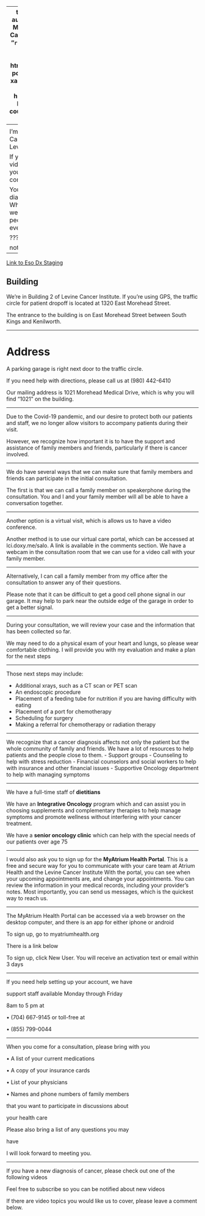 
---
title: "01-intro_LCI"
author: "Jonathan Salo MD"
institute: "Levine Cancer Institute"
#date: "`r Sys.Date()`"
params:
  hide: FALSE
  show: FALSE
output:
  html_document: default
  pdf_document: default
  xaringan::moon_reader:
    lib_dir: libs
    nature:
      highlightStyle: github
      highlightLines: true
      countIncrementalSlides: false
---
<style type="text/css">
.remark-slide-content {
    font-size: 32px;
    padding: 1em 4em 1em 4em;
    line-height: 1.6;
}
</style>

<!--- P10000266--->
<!--- Intro_02--->
I'm Dr Jonathan Salo, a  Cancer Surgeon at the Levine Cancer Institute.

If you’re seeing this video, it’s likely because you have an upcoming consultation scheduled.

You may have a recent diagnosis of cancer. Whatever your situation, we have a great team of people who can help you every step of the way.

???

notes here

---
[Link to Eso Dx Staging](02-Eso_Dx_Staging.html)


## Building

We’re in Building 2 of Levine Cancer Institute. If you’re using GPS, the traffic circle for patient dropoff is located at 1320 East Morehead Street.

The entrance to the building is on East Morehead Street between South Kings and Kenilworth.

---

# Address

A parking garage is right next door to the traffic circle.

If you need help with directions, please call us at (980) 442-6410

Our mailing address is 1021 Morehead Medical Drive, which is why you will find “1021” on the building.

---

Due to the Covid-19 pandemic, and our desire to
protect both our patients and staff, we no longer
allow visitors to accompany patients during their
visit.

However, we recognize how important it is to have
the support and assistance of family members
and friends, particularly if there is cancer
involved.

---

We do have several ways that we can make sure
that family members and friends can participate
in the initial consultation.

The first is that we can call a family member on
speakerphone during the consultation. You and I
and your family member will all be able to have a
conversation together.

---

Another option is a virtual visit, which is allows us
to have a video conference.

Another method is to use our virtual care portal,
which can be accessed at lci.doxy.me/salo. A
link is available in the comments section.
We have a webcam in the consultation room that
we can use for a video call with your family
member.

---

Alternatively, I can call a family member from my
office after the consultation to answer any of
their questions.

Please note that it can be difficult to get a good
cell phone signal in our garage. It may help to
park near the outside edge of the garage in
order to get a better signal.

---

During your consultation, we will review your case
and the information that has been collected so
far.

We may need to do a physical exam of your heart
and lungs, so please wear comfortable clothing.
I will provide you with my evaluation and make a
plan for the next steps

---

Those next steps may include:

- Additional xrays, such as a CT scan or PET scan
- An endoscopic procedure
- Placement of a feeding tube for nutrition if you
are having difficulty with eating
- Placement of a port for chemotherapy
- Scheduling for surgery
- Making a referral for chemotherapy or radiation
therapy

---

We recognize that a cancer diagnosis affects not
only the patient but the whole community of
family and friends. We have a lot of resources
to help patients and the people close to them.
- Support groups 
- Counseling to help with stress reduction
- Financial counselors and social workers to help
with insurance and other financial issues
- Supportive Oncology department to help with
managing symptoms

---

We have a full-time staff of **dietitians**

We have an **Integrative Oncology** program which
and can assist you in choosing supplements and
complementary therapies to help manage
symptoms and promote wellness without
interfering with your cancer treatment.

We have a **senior oncology clinic** which can help
with the special needs of our patients over age
75

---

I would also ask you to sign up for the **MyAtrium Health Portal**. 
This is a free and secure way for
you to communicate with your care team at
Atrium Health and the Levine Cancer Institute
With the portal, you can see when your upcoming
appointments are, and change your
appointments. You can review the information in
your medical records, including your provider’s
notes. Most importantly, you can send us
messages, which is the quickest way to reach
us.

---

The MyAtrium Health Portal can be accessed via a web browser on the desktop computer, and there is an app for either iphone or android

To sign up, go to myatriumhealth.org

There is a link below

To sign up, click New User. You will receive an activation text or email within 3 days

---


If you need help setting up your account, we have

support staff available Monday through Friday

8am to 5 pm at

• (704) 667-9145 or toll-free at

• (855) 799-0044

---

When you come for a consultation, please bring with you

• A list of your current medications

• A copy of your insurance cards

• List of your physicians

• Names and phone numbers of family members

that you want to participate in discussions about

your health care

Please also bring a list of any questions you may

have

I will look forward to meeting you.

---

If you have a new diagnosis of cancer, please check out one of the following videos

Feel free to subscribe so you can be notified about new videos

If there are video topics you would like us to cover, please leave a comment below.

